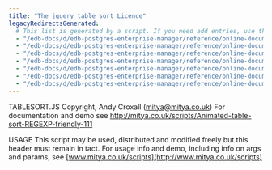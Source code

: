 ```yaml
---
title: "The jquery table sort Licence"
legacyRedirectsGenerated:
  # This list is generated by a script. If you need add entries, use the `legacyRedirects` key.
  - "/edb-docs/d/edb-postgres-enterprise-manager/reference/online-documentation/7.12/jquery_table_sort.html"
  - "/edb-docs/d/edb-postgres-enterprise-manager/reference/online-documentation/7.14/jquery_table_sort.html"
  - "/edb-docs/d/edb-postgres-enterprise-manager/reference/online-documentation/7.15/jquery_table_sort.html"
  - "/edb-docs/d/edb-postgres-enterprise-manager/reference/online-documentation/7.16/jquery_table_sort.html"
  - "/edb-docs/d/edb-postgres-enterprise-manager/reference/online-documentation/7.6/jquery_table_sort.html"
  - "/edb-docs/d/edb-postgres-enterprise-manager/reference/online-documentation/7.7/jquery_table_sort.html"
  - "/edb-docs/d/edb-postgres-enterprise-manager/reference/online-documentation/7.8/jquery_table_sort.html"
---
```


<div id="jquery_table_sort" class="registered_link"></div>

TABLESORT.JS Copyright, Andy Croxall ([mitya@mitya.co.uk](mailto:mitya@mitya.co.uk)) For documentation and demo see <http://mitya.co.uk/scripts/Animated-table-sort-REGEXP-friendly-111>

USAGE This script may be used, distributed and modified freely but this header must remain in tact. For usage info and demo, including info on args and params, see [www.mitya.co.uk/scripts](http://www.mitya.co.uk/scripts)
